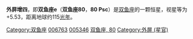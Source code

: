 {{Starbox begin
| name = 80 Psc
}}
{{Starbox observe
| epoch = [[J2000.0|J2000.0]]
| constell = [[双鱼座|双鱼座]]
| 星官 = [[:Category:外屏_(星官)|外屏]] （[[奎宿|奎宿]]）
| ra = {{RA| 1| 8| 22.20}}
| dec = {{DEC| +5| 38| 59.35}}
| appmag_v =  5.53
}}
{{Starbox character
| class =  F2V
| b-v =  +0.34
| u-b =  +0.00
| variable = [[变星|变星]]
}}
{{Starbox astrometry
| radial_v =  7.1
| prop_mo_ra = -242.32
| prop_mo_dec = -165.07
| parallax = 28.40
| p_error = 1.04
| absmag_v = 2.80
}}
{{Starbox catalog
| names = [[SAO星表|SAO]] 109697，[[HD星表|HD]] 6763 ，[[HR星表|HR]] 330 ，[[依巴谷星表|HIP]] 5346 
}}
{{Starbox reference |Simbad= 80+Psc}}
{{Starbox end}}

'''外屏增四'''，即'''双鱼座e'''（'''双鱼座80'''，'''80 Psc'''）是[[双鱼座|双鱼座]]的一颗恒星，视星等为+5.53，距离地球约115[[光年|光年]]。

{{stars of Pisces}}
{{星官|外屏|7|15}}
[[Category:双鱼座|Category:双鱼座]]
[[Category:HD和HDE天體|006763]]
[[Category:HIP天體|005346]]
[[Category:佛氏天體|双鱼座, 80]]
[[Category:外屏_(星官)|Category:外屏 (星官)]]